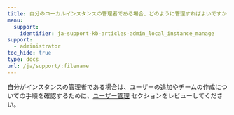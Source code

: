 ```yaml
---
title: 自分のローカルインスタンスの管理者である場合、どのように管理すればよいですか？
menu:
  support:
    identifier: ja-support-kb-articles-admin_local_instance_manage
support:
  - administrator
toc_hide: true
type: docs
url: /ja/support/:filename
---
```

自分がインスタンスの管理者である場合は、ユーザーの追加やチームの作成についての手順を確認するために、[ユーザー管理](/ja/guides/hosting/iam/access-management/manage-organization) セクションをレビューしてください。